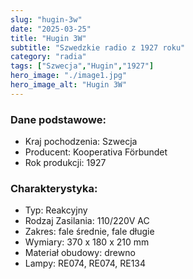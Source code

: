 ```yaml
---
slug: "hugin-3w"
date: "2025-03-25"
title: "Hugin 3W"
subtitle: "Szwedzkie radio z 1927 roku"
category: "radia"
tags: ["Szwecja","Hugin","1927"]
hero_image: "./image1.jpg"
hero_image_alt: "Hugin 3W"
---
```


### Dane podstawowe:

- Kraj pochodzenia: Szwecja
- Producent: Kooperativa Förbundet
- Rok produkcji: 1927

### Charakterystyka:

- Typ: Reakcyjny
- Rodzaj Zasilania: 110/220V AC
- Zakres: fale średnie, fale długie
- Wymiary: 370 x 180 x 210 mm
- Materiał obudowy: drewno
- Lampy: RE074, RE074, RE134 
